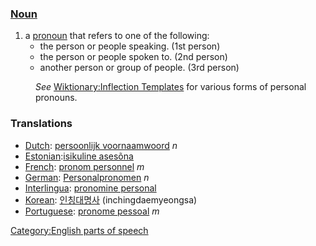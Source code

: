 ===[[Noun]]===
#a [[pronoun]] that refers to one of the following:
#*the person or people speaking. (1st person)
#*the person or people spoken to. (2nd person)
#*another person or group of people. (3rd person)
:''See'' [[Wiktionary:Inflection Templates]] for various forms of personal pronouns.

===Translations===
*[[Dutch]]: [[persoonlijk voornaamwoord]] ''n''
*[[Estonian]]:[[isikuline asesõna]]
*[[French]]: [[pronom personnel]] ''m''
*[[German]]: [[Personalpronomen]] ''n''
*[[Interlingua]]: [[pronomine personal]]
*[[Korean]]: [[인칭대명사]] (inchingdaemyeongsa)
*[[Portuguese]]: [[pronome pessoal]] ''m''

[[Category:English parts of speech]]